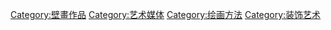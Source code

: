 {{commonscat|Frescos}}
[[Category:壁畫作品|Category:壁畫作品]]
[[Category:艺术媒体|Category:艺术媒体]]
[[Category:绘画方法|Category:绘画方法]]
[[Category:装饰艺术|Category:装饰艺术]]